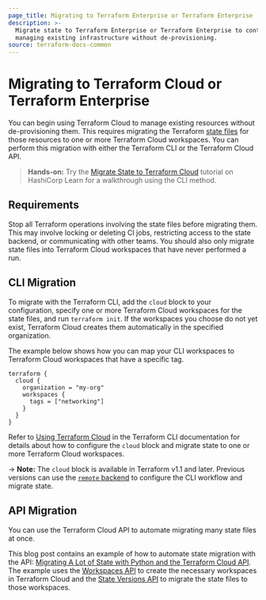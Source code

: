 ```yaml
---
page_title: Migrating to Terraform Enterprise or Terraform Enterprise - Terraform Cloud
description: >-
  Migrate state to Terraform Enterprise or Terraform Enterprise to continue
  managing existing infrastructure without de-provisioning.
source: terraform-docs-common
---
```


# Migrating to Terraform Cloud or Terraform Enterprise

You can begin using Terraform Cloud to manage existing resources without de-provisioning them. This requires migrating the Terraform [state files](/language/state) for those resources to one or more Terraform Cloud workspaces. You can perform this migration with either the Terraform CLI or the Terraform Cloud API.

> **Hands-on:** Try the [Migrate State to Terraform Cloud](https://learn.hashicorp.com/tutorials/terraform/cloud-migrate?in=terraform/state) tutorial on HashiCorp Learn for a walkthrough using the CLI method.

## Requirements

Stop all Terraform operations involving the state files before migrating them. This may involve locking or deleting CI jobs, restricting access to the state backend, or communicating with other teams. You should also only migrate state files into Terraform Cloud workspaces that have never performed a run.

## CLI Migration

To migrate with the Terraform CLI, add the `cloud` block to your configuration, specify one or more Terraform Cloud workspaces for the state files, and run `terraform init`. If the workspaces you choose do not yet exist, Terraform Cloud creates them automatically in the specified organization.

The example below shows how you can map your CLI workspaces to Terraform Cloud workspaces that have a specific tag.

    terraform {
      cloud {
        organization = "my-org"
        workspaces {
          tags = ["networking"]
        }
      }
    }

Refer to [Using Terraform Cloud](/cli/cloud) in the Terraform CLI documentation for details about how to configure the `cloud` block and migrate state to one or more Terraform Cloud workspaces.

-> **Note:** The `cloud` block is available in Terraform v1.1 and later. Previous versions can use the [`remote` backend](/language/settings/backends/remote) to configure the CLI workflow and migrate state.

## API Migration

You can use the Terraform Cloud API to automate migrating many state files at once.

This blog post contains an example of how to automate state migration with the API: [Migrating A Lot of State with Python and the Terraform Cloud API](https://medium.com/hashicorp-engineering/migrating-a-lot-of-state-with-python-and-the-terraform-cloud-api-997ec798cd11). The example uses the [Workspaces API](/enterprise/api-docs/workspaces#create-a-workspace) to create the necessary workspaces in Terraform Cloud and the [State Versions API](/enterprise/api-docs/state-versions) to migrate the state files to those workspaces.

